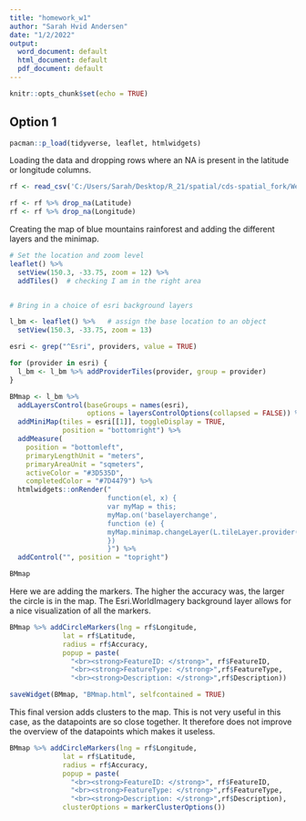 ```yaml
---
title: "homework_w1"
author: "Sarah Hvid Andersen"
date: "1/2/2022"
output:
  word_document: default
  html_document: default
  pdf_document: default
---
```


```r
knitr::opts_chunk$set(echo = TRUE)
```

## Option 1  

```r
pacman::p_load(tidyverse, leaflet, htmlwidgets)

```

Loading the data and dropping rows where an NA is present in the latitude or longitude columns. 

```r

rf <- read_csv('C:/Users/Sarah/Desktop/R_21/spatial/cds-spatial_fork/Week01/data/RCFeature2018.csv')

rf <- rf %>% drop_na(Latitude)
rf <- rf %>% drop_na(Longitude)

```


Creating the map of blue mountains rainforest and adding the different layers and the minimap.

```r
# Set the location and zoom level
leaflet() %>% 
  setView(150.3, -33.75, zoom = 12) %>%
  addTiles()  # checking I am in the right area


# Bring in a choice of esri background layers  

l_bm <- leaflet() %>%   # assign the base location to an object
  setView(150.3, -33.75, zoom = 13)

esri <- grep("^Esri", providers, value = TRUE)

for (provider in esri) {
  l_bm <- l_bm %>% addProviderTiles(provider, group = provider)
}

BMmap <- l_bm %>%
  addLayersControl(baseGroups = names(esri),
                   options = layersControlOptions(collapsed = FALSE)) %>%
  addMiniMap(tiles = esri[[1]], toggleDisplay = TRUE,
             position = "bottomright") %>%
  addMeasure(
    position = "bottomleft",
    primaryLengthUnit = "meters",
    primaryAreaUnit = "sqmeters",
    activeColor = "#3D535D",
    completedColor = "#7D4479") %>% 
  htmlwidgets::onRender("
                        function(el, x) {
                        var myMap = this;
                        myMap.on('baselayerchange',
                        function (e) {
                        myMap.minimap.changeLayer(L.tileLayer.provider(e.name));
                        })
                        }") %>% 
  addControl("", position = "topright")

BMmap

```

Here we are adding the markers. The higher the accuracy was, the larger the circle is in the map. The Esri.WorldImagery background layer allows for a nice visualization of all the markers.

```r
BMmap %>% addCircleMarkers(lng = rf$Longitude, 
             lat = rf$Latitude,
             radius = rf$Accuracy,
             popup = paste(
               "<br><strong>FeatureID: </strong>", rf$FeatureID,
               "<br><strong>FeatureType: </strong>",rf$FeatureType,
               "<br><strong>Description: </strong>",rf$Description))

saveWidget(BMmap, "BMmap.html", selfcontained = TRUE)
```


This final version adds clusters to the map. This is not very useful in this case, as the datapoints are so close together. It therefore does not improve the overview of the datapoints which makes it useless. 

```r
BMmap %>% addCircleMarkers(lng = rf$Longitude, 
             lat = rf$Latitude,
             radius = rf$Accuracy,
             popup = paste(
               "<br><strong>FeatureID: </strong>", rf$FeatureID,
               "<br><strong>FeatureType: </strong>",rf$FeatureType,
               "<br><strong>Description: </strong>",rf$Description),
             clusterOptions = markerClusterOptions())


```

